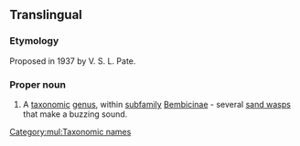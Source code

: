 ==Translingual==

===Etymology===
Proposed in 1937 by V. S. L. Pate.
{{wikipedia}}
{{wikispecies|Bembicinae}}

===Proper noun===
{{head|mul|proper noun}}

# A [[taxonomic]] [[genus]], within [[subfamily]] [[Bembicinae]] - several [[sand wasp]]s that make a buzzing sound.

[[Category:mul:Taxonomic names]]